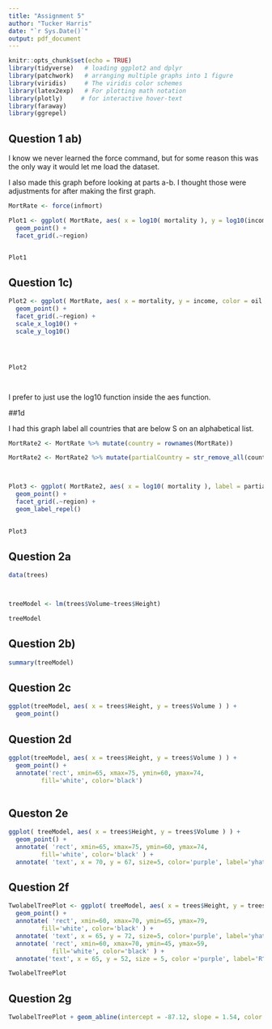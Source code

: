 ---
title: "Assignment 5"
author: "Tucker Harris"
date: "`r Sys.Date()`"
output: pdf_document
---

```{r setup, include=FALSE}
knitr::opts_chunk$set(echo = TRUE)
library(tidyverse)   # loading ggplot2 and dplyr
library(patchwork)   # arranging multiple graphs into 1 figure
library(viridis)     # The viridis color schemes
library(latex2exp)   # For plotting math notation
library(plotly)     # for interactive hover-text
library(faraway)
library(ggrepel)
```


## Question 1 ab)

I know we never learned the force command, but for some reason this was the only way it would let me load the dataset.

I also made this graph before looking at parts a-b. I thought those were adjustments for after making the first graph.

```{r}
MortRate <- force(infmort)

Plot1 <- ggplot( MortRate, aes( x = log10( mortality ), y = log10(income), color = oil ) )+
  geom_point() +
  facet_grid(.~region)


Plot1
```

## Question 1c)

```{r}


Plot2 <- ggplot( MortRate, aes( x = mortality, y = income, color = oil ) )+
  geom_point() +
  facet_grid(.~region) +
  scale_x_log10() +
  scale_y_log10()




Plot2




```
I prefer to just use the log10 function inside the aes function.




##1d

I had this graph label all countries that are below S on an alphabetical list.

```{r}

MortRate2 <- MortRate %>% mutate(country = rownames(MortRate))

MortRate2 <- MortRate2 %>% mutate(partialCountry = str_remove_all(country, "^[A-S].*"))



Plot3 <- ggplot( MortRate2, aes( x = log10( mortality ), label = partialCountry, y = log10(income), color = oil ) )+
  geom_point() +
  facet_grid(.~region) +
  geom_label_repel()
  

Plot3
```



## Question 2a

```{r}

data(trees)



treeModel <- lm(trees$Volume~trees$Height)

treeModel
```

## Question 2b)
```{r}
summary(treeModel)
```

## Question 2c

```{r}
ggplot(treeModel, aes( x = trees$Height, y = trees$Volume ) ) +
  geom_point() 
```

## Question 2d

```{r}
ggplot(treeModel, aes( x = trees$Height, y = trees$Volume ) ) +
  geom_point() + 
  annotate('rect', xmin=65, xmax=75, ymin=60, ymax=74,
         fill='white', color='black') 
  
```

## Queston 2e

```{r}
ggplot( treeModel, aes( x = trees$Height, y = trees$Volume ) ) +
  geom_point() + 
  annotate( 'rect', xmin=65, xmax=75, ymin=60, ymax=74,
         fill='white', color='black' ) +
  annotate( 'text', x = 70, y = 67, size=5, color='purple', label='yhat = -87.12 + 1.54Xi' )
```

## Question 2f

```{r}
TwolabelTreePlot <- ggplot( treeModel, aes( x = trees$Height, y = trees$Volume ) ) +
  geom_point() + 
  annotate( 'rect', xmin=60, xmax=70, ymin=65, ymax=79,
         fill='white', color='black' ) +
  annotate( 'text', x = 65, y = 72, size=5, color='purple', label='yhat = -87.12 + 1.54Xi' ) +
  annotate( 'rect', xmin=60, xmax=70, ymin=45, ymax=59,
            fill='white', color='black' ) +
  annotate('text', x = 65, y = 52, size = 5, color ='purple', label='R^2 = 0.358')

TwolabelTreePlot
```

## Question 2g 

```{r}

TwolabelTreePlot + geom_abline(intercept = -87.12, slope = 1.54, color = 'red', size = 3)

```